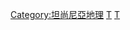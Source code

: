 {{Commonscat|Islands of Tanzania}}

[[Category:坦尚尼亞地理|Category:坦尚尼亞地理]]
[[Category:各國島嶼|T]]
[[Category:非洲島嶼|T]]